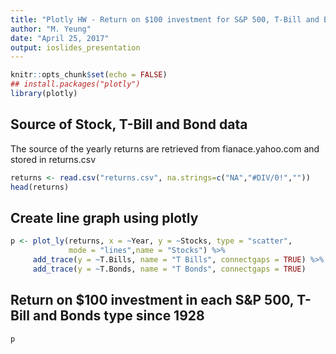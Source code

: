 ---
title: "Plotly HW - Return on $100 investment for S&P 500, T-Bill and Bonds"
author: "M. Yeung"
date: "April 25, 2017"
output: ioslides_presentation
---

```{r setup, include=FALSE}
knitr::opts_chunk$set(echo = FALSE)
## install.packages("plotly")
library(plotly)
```

## Source of Stock, T-Bill and Bond data
The source of the yearly returns are retrieved from fianace.yahoo.com 
and stored in returns.csv
```{r file read, echo = TRUE,comment=""}
returns <- read.csv("returns.csv", na.strings=c("NA","#DIV/0!",""))
head(returns)
```

## Create line graph using plotly
```{r generate plot, echo = TRUE, comment=""}
p <- plot_ly(returns, x = ~Year, y = ~Stocks, type = "scatter", 
             mode = "lines",name = "Stocks") %>%
     add_trace(y = ~T.Bills, name = "T Bills", connectgaps = TRUE) %>%
     add_trace(y = ~T.Bonds, name = "T Bonds", connectgaps = TRUE) 
```


## Return on $100 investment in each S&P 500, T-Bill and Bonds type since 1928
```{r market return, echo = FALSE,comment="",warning=FALSE}
p
```


